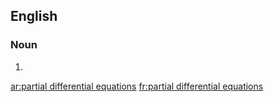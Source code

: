 ==English==

===Noun===
{{head|en|plural}}

# {{plural of|partial differential equation|lang=en}}

[[ar:partial differential equations]]
[[fr:partial differential equations]]